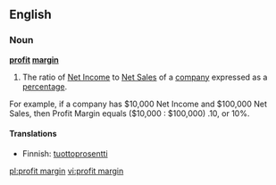 ==English==

===Noun===
'''[[profit]] [[margin]]'''

# The ratio of [[Net Income]] to [[Net Sales]] of a [[company]] expressed as a [[percentage]].
For example, if a company has $10,000 Net Income and $100,000 Net Sales, then Profit Margin 
equals ($10,000 : $100,000) .10, or 10%.

====Translations====

*Finnish: [[tuottoprosentti]]

[[pl:profit margin]]
[[vi:profit margin]]